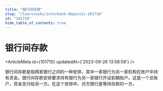 ```yaml
---
title: "银行间存款"
slug: "/learn/wiki/interbank-deposits-101710"
id: "101710"
hide_table_of_contents: true
---
```



# 银行间存款

<ArticleMeta id={101710} updatedAt={'2023-09-26 13:58:58'} />
<div className='border-solid border-b border-t-0 my-4 border-[var(--ifm-color-gray-300)]' />

银行间存款是指两家银行之间的一种安排，其中一家银行为另一家机构在账户中持有资金。银行间存款安排要求持有银行为另一家银行开设到期账户。这是一个总账户，资金支付给另一方。在这个安排中，对方银行是等待存款的一方。
